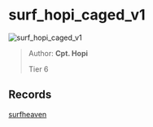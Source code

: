 
# surf_hopi_caged_v1

![surf_hopi_caged_v1](https://raw.githubusercontent.com/Sayt123/SurfMapPics/Maps-and-bonuses/csgo/surf_hopi_caged_v1.jpg)

> Author: **Cpt. Hopi**
>
> Tier 6

## Records

[surfheaven](https://surfheaven.eu/map/surf_hopi_caged_v1)
